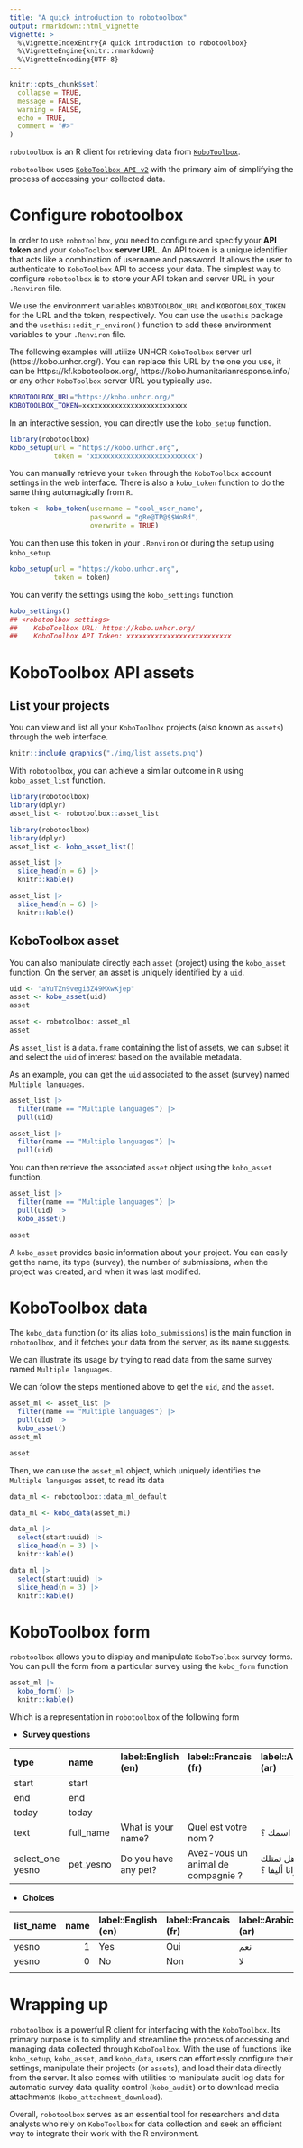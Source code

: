 ```yaml
---
title: "A quick introduction to robotoolbox"
output: rmarkdown::html_vignette
vignette: >
  %\VignetteIndexEntry{A quick introduction to robotoolbox}
  %\VignetteEngine{knitr::rmarkdown}
  %\VignetteEncoding{UTF-8}
---
```


```r
knitr::opts_chunk$set(
  collapse = TRUE,
  message = FALSE,
  warning = FALSE,
  echo = TRUE,
  comment = "#>"
)

```

`robotoolbox` is an R client for retrieving data from [`KoboToolbox`](https://www.kobotoolbox.org).

`robotoolbox` uses [`KoboToolbox API v2`](https://support.kobotoolbox.org/api.html) with the primary aim of simplifying the process of accessing your collected data.

# Configure robotoolbox

In order to use `robotoolbox`, you need to configure and specify your **API token** and your `KoboToolbox` **server URL**. An API token is a unique identifier that acts like a combination of username and password. It allows the user to authenticate to `KoboToolbox` API to access your data. The simplest way to configure `robotoolbox` is to store your API token and server URL in your `.Renviron` file.

We use the environment variables `KOBOTOOLBOX_URL` and `KOBOTOOLBOX_TOKEN` for the URL and the token, respectively. You can use the `usethis` package and the `usethis::edit_r_environ()` function to add these environment variables to your `.Renviron` file.

The following examples will utilize UNHCR `KoboToolbox` server url (https://kobo.unhcr.org/). You can replace this URL by the one you use, it can be https://kf.kobotoolbox.org/, https://kobo.humanitarianresponse.info/ or any other `KoboToolbox` server URL you typically use.

```bash
KOBOTOOLBOX_URL="https://kobo.unhcr.org/"
KOBOTOOLBOX_TOKEN=xxxxxxxxxxxxxxxxxxxxxxxxxx
```

In an interactive session, you can directly use the `kobo_setup` function.

```r
library(robotoolbox)
kobo_setup(url = "https://kobo.unhcr.org",
           token = "xxxxxxxxxxxxxxxxxxxxxxxxxx")
```

You can manually retrieve your `token` through the `KoboToolbox` account settings in the web interface. There is also a `kobo_token` function to do the same thing automagically from `R`.

```r
token <- kobo_token(username = "cool_user_name",
                    password = "gRe@TP@$$WoRd",
                    overwrite = TRUE)
```

You can then use this token in your `.Renviron` or during the setup using `kobo_setup`.

```r
kobo_setup(url = "https://kobo.unhcr.org",
           token = token)
```

You can verify the settings using the `kobo_settings` function.

```r
kobo_settings()
## <robotoolbox settings>
##    KoboToolbox URL: https://kobo.unhcr.org/
##    KoboToolbox API Token: xxxxxxxxxxxxxxxxxxxxxxxxxx
```

# KoboToolbox API assets

## List your projects

You can view and list all your `KoboToolbox` projects (also known as `assets`) through the web interface.

```r
knitr::include_graphics("./img/list_assets.png")
```

With `robotoolbox`, you can achieve a similar outcome in `R` using `kobo_asset_list` function.

```r
library(robotoolbox)
library(dplyr)
asset_list <- robotoolbox::asset_list
```

```r
library(robotoolbox)
library(dplyr)
asset_list <- kobo_asset_list()

asset_list |>
  slice_head(n = 6) |>
  knitr::kable()
```

```r
asset_list |>
  slice_head(n = 6) |>
  knitr::kable()
```

## KoboToolbox asset

You can also manipulate directly each `asset` (project) using the `kobo_asset` function. On the server, an asset is uniquely identified by a `uid`.

```r
uid <- "aYuTZn9vegi3Z49MXwKjep"
asset <- kobo_asset(uid)
asset
```

```r
asset <- robotoolbox::asset_ml
asset
```

As `asset_list` is a `data.frame` containing the list of assets, we can subset it and select the `uid` of interest based on the available metadata.

As an example, you can get the `uid` associated to the asset (survey) named `Multiple languages`.

```r
asset_list |>
  filter(name == "Multiple languages") |>
  pull(uid)
```

```r
asset_list |>
  filter(name == "Multiple languages") |>
  pull(uid)
```

You can then retrieve the associated `asset` object using the `kobo_asset` function.

```r
asset_list |>
  filter(name == "Multiple languages") |>
  pull(uid) |>
  kobo_asset()
```

```r
asset
```

A `kobo_asset` provides basic information about your project. You can easily get the name, its type (survey), the number of submissions, when the project was created, and when it was last modified.

# KoboToolbox data

The `kobo_data` function (or its alias `kobo_submissions`) is the main function in `robotoolbox`, and it fetches your data from the server, as its name suggests.

We can illustrate its usage by trying to read data from the same survey named `Multiple languages`.

We can follow the steps mentioned above to get the `uid`, and the `asset`.

```r
asset_ml <- asset_list |>
  filter(name == "Multiple languages") |>
  pull(uid) |>
  kobo_asset()
asset_ml
```

```r
asset
```

Then, we can use the `asset_ml` object, which uniquely identifies the `Multiple languages` asset, to read its data

```r
data_ml <- robotoolbox::data_ml_default
```

```r
data_ml <- kobo_data(asset_ml)

data_ml |>
  select(start:uuid) |>
  slice_head(n = 3) |>
  knitr::kable()
```

```r
data_ml |>
  select(start:uuid) |>
  slice_head(n = 3) |>
  knitr::kable()
```

# KoboToolbox form

`robotoolbox` allows you to display and manipulate `KoboToolbox` survey forms. You can pull the form from a particular survey using the `kobo_form` function

```r
asset_ml |>
  kobo_form() |>
  knitr::kable()
```

Which is a representation in `robotoolbox` of the following form


- **Survey questions**

| type             | name      | label::English (en)  | label::Francais (fr)               | label::Arabic (ar)  |
|:-----------------|:----------|:---------------------|:-----------------------------------|:--------------------|
| start            | start     |                      |                                    |                     |
| end              | end       |                      |                                    |                     |
| today            | today     |                      |                                    |                     |
| text             | full_name | What is your name?   | Quel est votre nom ?               | ما اسمك ؟           |
| select_one yesno | pet_yesno | Do you have any pet? | Avez-vous un animal de compagnie ? | هل تمتلك حيوانا أليفا ؟ |


- **Choices**

| list_name | name | label::English (en) | label::Francais (fr) | label::Arabic (ar) |
|:----------|-----:|:--------------------|:---------------------|:-------------------|
| yesno     |    1 | Yes                 | Oui                  | نعم                |
| yesno     |    0 | No                  | Non                  | لا                 |
|           |      |                     |                      |                    |


# Wrapping up

`robotoolbox` is a powerful R client for interfacing with the `KoboToolbox`. Its primary purpose is to simplify and streamline the process of accessing and managing data collected through `KoboToolbox`. With the use of functions like `kobo_setup`, `kobo_asset`, and `kobo_data`, users can effortlessly configure their settings, manipulate their projects (or `assets`), and load their data directly from the server. It also comes with utilities to manipulate audit log data for automatic survey data quality control (`kobo_audit`) or to download media attachments (`kobo_attachment_download`).

Overall, `robotoolbox` serves as an essential tool for researchers and data analysts who rely on `KoboToolbox` for data collection and seek an efficient way to integrate their work with the R environment.
